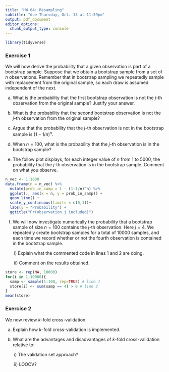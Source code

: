 ```yaml
---
title: "HW 04: Resampling"
subtitle: "due Thursday, Oct. 13 at 11:59pm"
output: pdf_document
editor_options: 
  chunk_output_type: console
---
```


```r
library(tidyverse)
```

### Exercise 1 

We will now derive the probability that a given observation is part of a bootstrap sample. Suppose that we obtain a bootstrap sample from a set of $n$ observations. Remember that in bootstrap sampling we repeatedly sample with replacement from the original sample, so each draw is assumed independent of the next.

a) What is the probability that the first bootstrap observation is not the $j$-th observation from the original sample? Justify your answer.

b) What is the probability that the second bootstrap observation is not the $j$-th observation from the original sample?

c) Argue that the probability that the $j$-th observation is not in the bootstrap sample is $(1-1/n)^{n}$.

d) When $n = 100$, what is the probability that the $j$-th observation is in the bootstrap sample?

e) The follow plot displays, for each integer value of $n$ from 1 to 5000, the probability that the $j$-th observation is in the bootstrap sample. Comment on what you observe.

```r
n_vec <- 1:1000
data.frame(n = n_vec) %>%
  mutate(prob_in_samp = 1 - (1-1/n)^n) %>%
  ggplot(., aes(x = n, y = prob_in_samp)) +
  geom_line() +
  scale_y_continuous(limits = c(0,1))+
  labs(y = "Probability") +
  ggtitle("Pr(observation j included)")
```

f) We will now investigate numerically the probability that a bootstrap sample of size $n = 100$ contains the $j$-th observation. Here $j = 4$. We repeatedly create bootstrap samples for a total of 10000 samples, and each time we record whether or not the fourth observation is contained in the bootstrap sample. 

&nbsp;&nbsp;&nbsp;&nbsp;&nbsp;&nbsp; i) Explain what the commented code in lines 1 and 2 are doing.
  
&nbsp;&nbsp;&nbsp;&nbsp;&nbsp;&nbsp; ii) Comment on the results obtained.
  
```r
store <- rep(NA, 10000)
for(i in 1:10000){
  samp <- sample(1:100, rep=TRUE) # line 1 
  store[i] <- sum(samp == 4) > 0 # line 2
}
mean(store)
```


### Exercise 2

We now review $k$-fold cross-validation.

a) Explain how $k$-fold cross-validation is implemented.

b) What are the advantages and disadvantages of $k$-fold cross-validation relative to:

&nbsp;&nbsp;&nbsp;&nbsp;&nbsp;&nbsp; i) The validation set approach?
  
&nbsp;&nbsp;&nbsp;&nbsp;&nbsp;&nbsp; ii) LOOCV?
